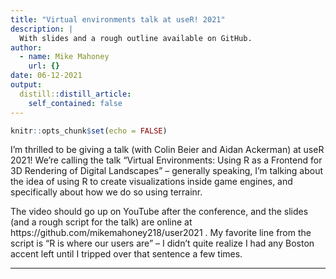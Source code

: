 ```yaml
---
title: "Virtual environments talk at useR! 2021"
description: |
  With slides and a rough outline available on GitHub.
author:
  - name: Mike Mahoney
    url: {}
date: 06-12-2021
output:
  distill::distill_article:
    self_contained: false
---
```


```r
knitr::opts_chunk$set(echo = FALSE)
```

I'm thrilled to be giving a talk (with Colin Beier and Aidan Ackerman) at useR 
2021! We're calling the talk "Virtual Environments: Using R as a Frontend for 3D 
Rendering of Digital Landscapes" -- generally speaking, I'm talking about the 
idea of using R to create visualizations inside game engines, and specifically 
about how we do so using terrainr.

The video should go up on YouTube after the conference, and the slides (and 
a rough script for the talk) are online at 
https://github.com/mikemahoney218/user2021 . My favorite line from the script
is "R is where our users are" -- I didn't quite realize I had any Boston accent
left until I tripped over that sentence a few times.


<hr>

<script src="https://utteranc.es/client.js"
        repo="mikemahoney218/mm218.dev"
        issue-term="url"
        label="comment"
        theme="github-light"
        crossorigin="anonymous"
        async>
</script>
